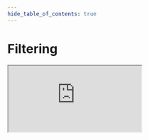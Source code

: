 ```yaml
---
hide_table_of_contents: true
---
```


# Filtering

<iframe
    src="https://codesandbox.io/p/sandbox/filtering-gnubzf?codemirror=1&hidenavigation=1&file=%2Fsrc%2FApp.tsx"
    style={{width: '100%', height: '500px', border: 0, borderRadius: '4px', overflow: 'hidden'}}
    allow="accelerometer; ambient-light-sensor; camera; encrypted-media; geolocation; gyroscope; hid; microphone; midi; payment; usb; vr; xr-spatial-tracking"
    sandbox="allow-forms allow-modals allow-popups allow-presentation allow-same-origin allow-scripts"
/>
